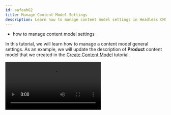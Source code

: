 ```yaml
---
id: aafeab82
title: Manage Content Model Settings
description: Learn how to manage content model settings in Headless CMS.
---
```



<Alert type="success" title="WHAT YOU'LL LEARN">

- how to manage content model settings

</Alert>

In this tutorial, we will learn how to manage a content model general settings.
As an example, we will update the description of **Product** content model that we created in the [Create Content Model](/docs/{version}/user-guides/headless-cms/essentials/create-content-model) tutorial.

<Video src={updateContent} controls={true} />

1. From the **Side Menu**, Click **Headless CMS** > **Models**.

   ✔️ The Content Models screen opens.

2. Hover on the **Product** content model.
3. Click the **EDIT CONTENT MODEL** icon (✏️).

   ✔️ Screen to configure the **Product** content model's fields opens.

4. Click the **Settings** icon (⚙️).

   ✔️ The **Content model settings** screen opens.

5. In the **Content model description** textbox, update **Demo Product Content Model** text to **Demo Product Content Model for E-Commerce project**.

   **Note**: Similarly, you can update the **Content model name**, **Content model group**, and **Tags**.

6. Click **SAVE SETTINGS**.

   ✔️ Screen to configure the **Product** content model's fields opens with a message "Content model settings updated successfully."

7. Click **SAVE**.

   ✔️ The message "Your content model was successfully saved!" will be displayed.
